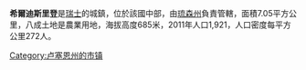 '''希爾迪斯里登'''是[[瑞士|瑞士]]的城鎮，位於該國中部，由[[琉森州|琉森州]]負責管轄，面積7.05平方公里，八成土地是農業用地，海拔高度685米，2011年人口1,921，人口密度每平方公里272人。

{{Switzerland-geo-stub}}
[[Category:卢塞恩州的市镇|Category:卢塞恩州的市镇]]